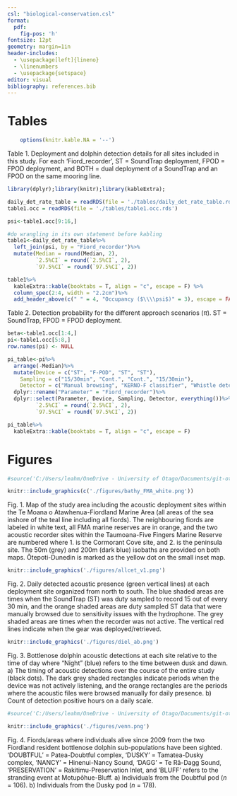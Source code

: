 ```yaml
---
csl: "biological-conservation.csl"
format:
  pdf:
    fig-pos: 'h'
fontsize: 12pt
geometry: margin=1in
header-includes:
  - \usepackage[left]{lineno}
  - \linenumbers
  - \usepackage{setspace}
editor: visual
bibliography: references.bib
---
```


# Tables

```r
    options(knitr.kable.NA = '--')

```

Table 1. Deployment and dolphin detection details for all sites included in this study. For each 'Fiord_recorder', ST = SoundTrap deployment, FPOD = FPOD deployment, and BOTH = dual deployment of a SoundTrap and an FPOD on the same mooring line.

```r
library(dplyr);library(knitr);library(kableExtra);

daily_det_rate_table = readRDS(file = './tables/daily_det_rate_table.rds')
table1.occ = readRDS(file = './tables/table1.occ.rds')

psi<-table1.occ[9:16,]

#do wrangling in its own statement before kabling
table1<-daily_det_rate_table%>%
  left_join(psi, by = "Fiord_recorder")%>%
  mutate(Median = round(Median, 2),
         `2.5%CI` = round(`2.5%CI`, 2),
         `97.5%CI` = round(`97.5%CI`, 2))

table1%>%
  kableExtra::kable(booktabs = T, align = "c", escape = F) %>%
  column_spec(2:4, width = "2.2cm")%>% 
  add_header_above(c(" " = 4, "Occupancy ($\\\\psi$)" = 3), escape = FALSE)

```

\newpage

Table 2. Detection probability for the different approach scenarios ($\pi$). ST = SoundTrap, FPOD = FPOD deployment.

```r

beta<-table1.occ[1:4,]
pi<-table1.occ[5:8,]
row.names(pi) <- NULL

pi_table<-pi%>%
  arrange(-Median)%>%
  mutate(Device = c("ST", "F-POD", "ST", "ST"),
    Sampling = c("15/30min", "Cont.", "Cont.", "15/30min"),
    Detector = c("Manual browsing", "KERNO-F classifier", "Whistle detector", "Whistle detector"))%>%
  dplyr::rename("Parameter" = "Fiord_recorder")%>%
  dplyr::select(Parameter, Device, Sampling, Detector, everything())%>%      mutate(Median = round(Median, 2),
         `2.5%CI` = round(`2.5%CI`, 2),
         `97.5%CI` = round(`97.5%CI`, 2))

pi_table%>%
  kableExtra::kable(booktabs = T, align = "c", escape = F)

```

\newpage

# Figures

\vspace{-15ex}

```r
#source('C:/Users/leahm/OneDrive - University of Otago/Documents/git-otago/Fiordland_acoustic_monitoring/scripts/deployment_map_ms.R', local = TRUE, verbose = F)$value

knitr::include_graphics(c('./figures/bathy_FMA_white.png'))

```

\vspace{-15ex}

Fig. 1. Map of the study area including the acoustic deployment sites within the Te Moana o Atawhenua-Fiordland Marine Area (all areas of the sea inshore of the teal line including all fiords). The neighbouring fiords are labeled in white text, all FMA marine reserves are in orange, and the two acoustic recorder sites within the Taumoana-Five Fingers Marine Reserve are numbered where 1. is the Cormorant Cove site, and 2. is the peninsula site. The 50m (grey) and 200m (dark blue) isobaths are provided on both maps. Ōtepoti-Dunedin is marked as the yellow dot on the small inset map.

```r
knitr::include_graphics('./figures/allcet_v1.png')
```

Fig. 2. Daily detected acoustic presence (green vertical lines) at each deployment site organized from north to south. The blue shaded areas are times when the SoundTrap (ST) was duty sampled to record 15 out of every 30 min, and the orange shaded areas are duty sampled ST data that were manually browsed due to sensitivity issues with the hydrophone. The grey shaded areas are times when the recorder was not active. The vertical red lines indicate when the gear was deployed/retrieved.

```r
knitr::include_graphics('./figures/diel_ab.png')
```

Fig. 3. Bottlenose dolphin acoustic detections at each site relative to the time of day where "Night" (blue) refers to the time between dusk and dawn. a) The timing of acoustic detections over the course of the entire study (black dots). The dark grey shaded rectangles indicate periods when the device was not actively listening, and the orange rectangles are the periods where the acoustic files were browsed manually for daily presence. b) Count of detection positive hours on a daily scale. 
\newpage

```r
#source('C:/Users/leahm/OneDrive - University of Otago/Documents/git-otago/Fiordland_acoustic_monitoring/scripts/sightings_venn.R', local = TRUE, verbose = F)$value

knitr::include_graphics('./figures/venn.png')
```

Fig. 4. Fiords/areas where individuals alive since 2009 from the two Fiordland resident bottlenose dolphin sub-populations have been sighted. 'DOUBTFUL' = Patea-Doubtful complex, 'DUSKY' = Tamatea-Dusky complex, 'NANCY' = Hinenui-Nancy Sound, 'DAGG' = Te Rā-Dagg Sound, 'PRESERVATION' = Rakitimu-Preservation Inlet, and 'BLUFF' refers to the stranding event at Motupōhue-Bluff. a) Individuals from the Doubtful pod ($n$ = 106). b) Individuals from the Dusky pod ($n$ = 178).

